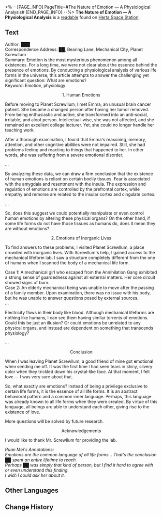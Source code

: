 <%-- [PAGE_INFO]
PageTitle=#The Nature of Emotion — A Physiological Analysis#
[END_PAGE_INFO] --%>
{{Readable Infobox
|id           = 288
|partIds      = 190538
|title        = The Nature of Emotion &mdash; A Physiological Analysis
|image        = Item Journal.png
|world        = Herta Space Station
|parts        = 1
|author       = <!--to be added-->
|description  = A paper by an unknown author that delves into the physiological origins and mechanisms of expression regarding emotions.
|part1        = The Nature of Emotion &mdash; A Physiological Analysis
|source1      = {{cx|Source missing}}
|characters   = Ruan Mei; Screwllum
|factions     = Annihilation Gang; Mechanical City
}}
'''The Nature of Emotion &mdash; A Physiological Analysis''' is a [[readable]] found on [[Herta Space Station]].
<!--
==Location==
{{Map Embed|<map name>|<marker id>}}
-->
==Text==
<div align="center">{{Size|36|The Nature of Emotion &mdash; A Physiological Analysis}}</div>

Author: ███<br />
Correspondence Address: ██, Bearing Lane, Mechanical City, Planet Screwllum<br />
Summary: Emotion is the most mysterious phenomenon among all existences. For a long time, we were not clear about the essence behind the presence of emotions. By conducting a physiological analysis of various life forms in the universe, this article attempts to answer the challenging yet significant question: What are emotions?<br />
Keyword: Emotion, physiology


<div align="center">1. Human Emotions</div>

Before moving to Planet Screwllum, I met Emma, an unusual brain cancer patient. She became a changed person after having her tumor removed. From being enthusiastic and active, she transformed into an anti-social, irritable, and aloof person. Intellectual-wise, she was not affected, and she remained an excellent college lecturer. Yet, she could no longer handle her teaching work.

After a thorough examination, I found that Emma's reasoning, memory, attention, and other cognitive abilities were not impaired. Still, she had problems feeling and reacting to things that happened to her. In other words, she was suffering from a severe emotional disorder.

...

By analyzing these data, we can draw a firm conclusion that the existence of human emotions is reliant on certain bodily tissues. Fear is associated with the amygdala and resentment with the insula. The expression and regulation of emotions are controlled by the prefrontal cortex, while empathy and remorse are related to the insular cortex and cingulate cortex.

...

So, does this suggest we could potentially manipulate or even control human emotions by altering these physical organs? On the other hand, if some life forms do not have those tissues as humans do, does it mean they are without emotions?

<div align="center">2. Emotions of Inorganic Lives</div>

To find answers to these problems, I visited Planet Screwllum, a place crowded with inorganic lives. With Screwllum's help, I gained access to the mechanical lifeform lab. I saw a structure completely different from the one of humans when I scanned the body of a mechanical life form.

Case 1: A mechanical girl who escaped from the Annihilation Gang exhibited a strong sense of guardedness against all external matters. Her core circuit showed signs of burn.<br />
Case 2: An elderly mechanical being was unable to move after the passing of a family member. Upon examination, there was no issue with his body, but he was unable to answer questions posed by external sources.<br />
...

Electricity flows in their body like blood. Although mechanical lifeforms are nothing like humans, I can see them having similar torrents of emotions. Could this be just an illusion? Or could emotions be unrelated to any physical organs, and instead are dependent on something that transcends physiology?

...

<div align="center">Conclusion</div>

When I was leaving Planet Screwllum, a good friend of mine got emotional when sending me off. It was the first time I had seen tears in shiny, silvery color when they trickled down his crystal-like face. At that moment, I felt love &mdash; I was very sure about that.

So, what exactly are emotions? Instead of being a privilege exclusive to certain life forms, it is the essence of all life forms. It is an abstract behavioral pattern and a common inner language. Perhaps, this language was already known to all life forms when they were created. By virtue of this language, all beings are able to understand each other, giving rise to the existence of love.

More questions will be solved by future research.


<div align="center">Acknowledgements</div>

I would like to thank Mr. Screwllum for providing the lab.

''Ruan Mei's Annotations:<br />
Emotions are the common language of all life forms... That's the conclusion ██ spent an entire lifetime to reach.<br />
Perhaps ██ was simply that kind of person, but I find it hard to agree with or even understand this finding.<br />
I wish I could ask her about it.''

<!--
==Trivia==
* 
-->
==Other Languages==
{{Other Languages
|en   = The Nature of Emotion &mdash; A Physiological Analysis
|zhs  = 情感的本质&mdash;&mdash;一项生理学分析
|zht  = 情感的本質&mdash;&mdash;一項生理學分析
|ja   = 感情の本質&mdash;&mdash;ある生理学分析
|ko   = 감정의 본질&mdash;&mdash;생물학적 분석
|es   = La naturaleza de la emoción: un análisis fisiológico
|fr   = La nature de l'émotion &mdash; Une analyse physiologique
|ru   = Природа эмоций - физиологический анализ
|th   = ธรรมชาติของอารมณ์ความรู้สึก: วิเคราะห์ตามหลักสรีรวิทยา
|vi   = Bản chất của tình cảm... Một hạng mục phân tích sinh lý học
|de   = Die Natur der Emotion: Eine physiologische Analyse
|id   = Esensi Perasaan &mdash; Analisis Fisiologi
|pt   = A Natureza da Emoção &mdash; Uma Análise Fisiológica
}}

==Change History==
{{Change History|1.6}}